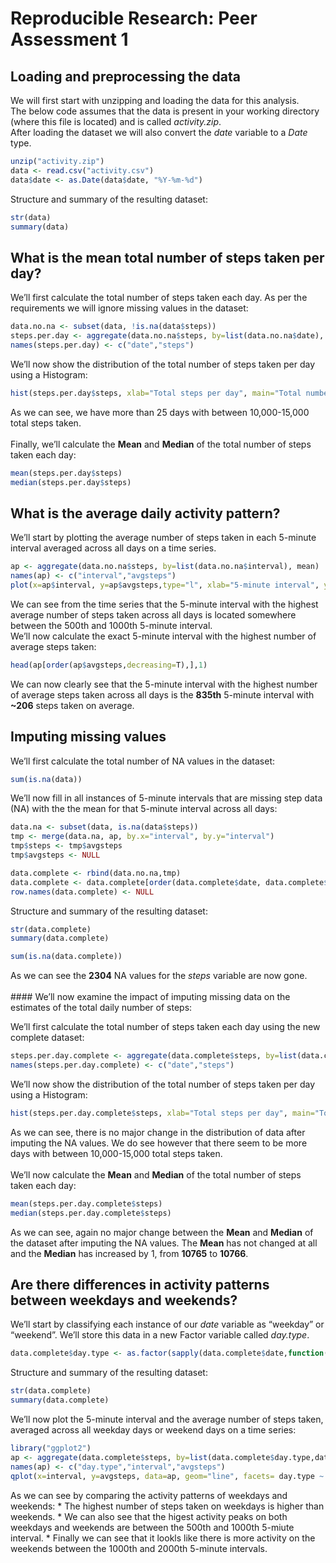 # Reproducible Research: Peer Assessment 1


## Loading and preprocessing the data

We will first start with unzipping and loading the data for this analysis.  
The below code assumes that the data is present in your working directory (where this file is located) and is called *activity.zip*.  
After loading the dataset we will also convert the *date* variable to a *Date* type.

```r
unzip("activity.zip")
data <- read.csv("activity.csv")
data$date <- as.Date(data$date, "%Y-%m-%d")
```

Structure and summary of the resulting dataset:

```r
str(data)
summary(data)
```



## What is the mean total number of steps taken per day?

We'll first calculate the total number of steps taken each day. As per the requirements we will ignore missing values in the dataset:

```r
data.no.na <- subset(data, !is.na(data$steps))
steps.per.day <- aggregate(data.no.na$steps, by=list(data.no.na$date), FUN=sum)
names(steps.per.day) <- c("date","steps")
```

We'll now show the distribution of the total number of steps taken per day using a Histogram:

```r
hist(steps.per.day$steps, xlab="Total steps per day", main="Total number of steps taken each day")
```

As we can see, we have more than 25 days with between 10,000-15,000 total steps taken.  
<br/>
Finally, we'll calculate the **Mean** and **Median** of the total number of steps taken each day: 

```r
mean(steps.per.day$steps)
median(steps.per.day$steps)
```



## What is the average daily activity pattern?

We'll start by plotting the average number of steps taken in each 5-minute interval averaged across all days on a time series.

```r
ap <- aggregate(data.no.na$steps, by=list(data.no.na$interval), mean)
names(ap) <- c("interval","avgsteps")
plot(x=ap$interval, y=ap$avgsteps,type="l", xlab="5-minute interval", ylab="Average number of steps taken", main="Average number of steps taken by 5-minute interval")
```

We can see from the time series that the 5-minute interval with the highest average number of steps taken across all days is located somewhere between the 500th and 1000th 5-minute interval.  
We'll now calculate the exact 5-minute interval with the highest number of average steps taken:

```r
head(ap[order(ap$avgsteps,decreasing=T),],1)
```

We can now clearly see that the 5-minute interval with the highest number of average steps taken across all days is the **835th** 5-minute interval with **~206** steps taken on average.



## Imputing missing values

We'll first calculate the total number of NA values in the dataset:

```r
sum(is.na(data))
```

We'll now fill in all instances of 5-minute intervals that are missing step data (NA) with the the mean for that 5-minute interval across all days:

```r
data.na <- subset(data, is.na(data$steps))
tmp <- merge(data.na, ap, by.x="interval", by.y="interval")
tmp$steps <- tmp$avgsteps
tmp$avgsteps <- NULL

data.complete <- rbind(data.no.na,tmp)
data.complete <- data.complete[order(data.complete$date, data.complete$interval),]
row.names(data.complete) <- NULL
```

Structure and summary of the resulting dataset:

```r
str(data.complete)
summary(data.complete)
```

```r
sum(is.na(data.complete))
```

As we can see the **2304** NA values for the *steps* variable are now gone.  
<br/>
#### We'll now examine the impact of imputing missing data on the estimates of the total daily number of steps:

We'll first calculate the total number of steps taken each day using the new complete dataset:

```r
steps.per.day.complete <- aggregate(data.complete$steps, by=list(data.complete$date), FUN=sum)
names(steps.per.day.complete) <- c("date","steps")
```

We'll now show the distribution of the total number of steps taken per day using a Histogram:

```r
hist(steps.per.day.complete$steps, xlab="Total steps per day", main="Total number of steps taken each day")
```

As we can see, there is no major change in the distribution of data after imputing the NA values. We do see however that there seem to be more days with between 10,000-15,000 total steps taken.  
<br/>
We'll now calculate the **Mean** and **Median** of the total number of steps taken each day: 

```r
mean(steps.per.day.complete$steps)
median(steps.per.day.complete$steps)
```

As we can see, again no major change between the **Mean** and **Median** of the dataset after imputing the NA values.
The **Mean** has not changed at all and the **Median** has increased by 1, from **10765** to **10766**.



## Are there differences in activity patterns between weekdays and weekends?

We'll start by classifying each instance of our *date* variable as "weekday" or "weekend". We'll store this data in a new Factor variable called *day.type*.

```r
data.complete$day.type <- as.factor(sapply(data.complete$date,function(x) ifelse(weekdays(x) %in% c("Saturday","Sunday"),"weekend","weekday")))
```

Structure and summary of the resulting dataset:

```r
str(data.complete)
summary(data.complete)
```

We'll now plot the 5-minute interval and the average number of steps taken, averaged across all weekday days or weekend days on a time series:

```r
library("ggplot2")
ap <- aggregate(data.complete$steps, by=list(data.complete$day.type,data.complete$interval), mean)
names(ap) <- c("day.type","interval","avgsteps")
qplot(x=interval, y=avgsteps, data=ap, geom="line", facets= day.type ~., xlab="Interval", ylab="Number of steps", main="Differences in activity patterns between weekdays and weekends")
```

As we can see by comparing the activity patterns of weekdays and weekends: 
* The highest number of steps taken on weekdays is higher than weekends. 
* We can also see that the higest activity peaks on both weekdays and weekends are between the 500th and 1000th 5-miute interval. 
* Finally we can see that it lookls like there is more activity on the weekends between the 1000th and 2000th 5-minute intervals.